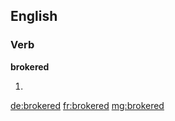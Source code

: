 ==English==

===Verb===
'''brokered'''

# {{past of|[[broker]]}}

[[de:brokered]]
[[fr:brokered]]
[[mg:brokered]]
